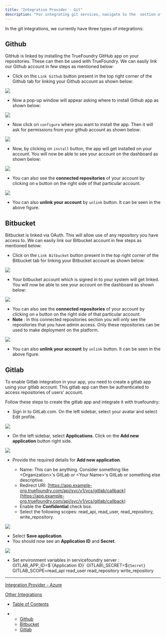 ```yaml
---
title: "Integration Provider - Git"
description: "For integrating git services, navigate to the  section of your truefoundry dashboard, and go to the  section."
---
```


In the git integrations, we currently have three types of integrations:

## Github

GitHub is linked by installing the TrueFoundry GitHub app on your repositories. These can then be used with TrueFoundry. We can easily link our Github account in few steps as mentioned below:

* Click on the `Link Github` button present in the top right corner of the Github tab for linking your Github account as shown below:

![](/images/docs/41ce92a-image.png)

* Now a pop-up window will appear asking where to install Github app as shown below:

![](/images/docs/0b05920-image.png)

* Now click on `configure` where you want to install the app. Then it will ask for permissions from your github account as shown below:

![](/images/docs/3b8859c-image.png)

* Now, by clicking on `install` button, the app will get installed on your account. You will now be able to see your account on the dashboard as shown below:

![](/images/docs/a007d78-small-git-3.png)

* You can also see the **connected repositories** of your account by clicking on `⚙️` button on the right side of that particular account.

<Frame caption="List of connected repositories">
  <img src="/images/docs/5ddd0be-image.png" />
</Frame>

* You can also **unlink your account** by `unlink` button. It can be seen in the above figure.

## Bitbucket

Bitbucket is linked via OAuth. This will allow use of any repository you have access to. We can easily link our Bitbucket account in few steps as mentioned below:

* Click on the `Link Bitbucket` button present in the top right corner of the Bitbucket tab for linking your Bitbucket account as shown below:

![](/images/docs/2c8634c-image.png)

* Your bitbucket account which is signed in to your system will get linked. You will now be able to see your account on the dashboard as shown below:

![](/images/docs/df6704b-image.png)

* You can also see the **connected repositories** of your account by clicking on `⚙️` button on the right side of that particular account.
* **Note** : In this connected repositories section you will only see the repositories that you have admin access. Only these repositories can be used to make deployment on the platform.

![](/images/docs/65774ac-image.png)

* You can also **unlink your account** by `unlink` button. It can be seen in the above figure.

## Gitlab

To enable Gitlab integration in your app, you need to create a gitlab app using your gitlab account. This gitlab app can then be authenticated to access repositories of users' account.

Follow these steps to create the gitlab app and integrate it with truefoundry:

* Sign in to GitLab.com. On the left sidebar, select your avatar and select Edit profile.

![](/images/docs/5ce0fa2-first.png)

* On the left sidebar, select **Applications**. Click on the **Add new application** button right side.

![](/images/docs/71048c1-second.png)

* Provide the required details for **Add new application**.

  * Name: This can be anything. Consider something like \<Organization>'s GitLab or \<Your Name>'s GitLab or something else descriptive.
  * Redirect URI: [https://app.example-org.truefoundry.com/api/svc/v1/vcs/gitlab/callback](https://app.example-org.truefoundry.com/api/svc/v1/vcs/gitlab/callback)
  * Enable the **Confidential** check box.
  * Select the following scopes: read\_api, read\_user, read\_repository, write\_repository.

![](/images/docs/4b2eef2-third.png)

* Select **Save application**.
* You should now see an **Application ID** and **Secret**.

<Frame caption="List of connected repositories">
  <img src="/images/docs/bbb451d-fourth.png" />
</Frame>

* Set environment variables in servicefoundry server : GITLAB\_APP\_ID=$`{Application ID}` GITLAB\_SECRET=$`{Secret}` GITLAB\_SCOPE=read\_api read\_user read\_repository write\_repository

***

[Integration Provider - Azure](/docs/integration-provider-azure)

[Other Integrations](/docs/integration-provider-others)

* [Table of Contents](#)

* * [Github](#github)
  * [Bitbucket](#bitbucket)
  * [Gitlab](#gitlab)
